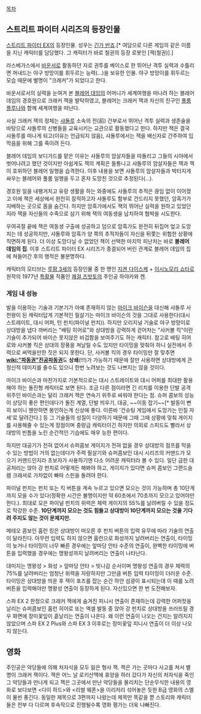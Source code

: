 [[목차]]

== 스트리트 파이터 시리즈의 등장인물 ==
[[스트리트 파이터 EX]]의 등장인물. 성우는 [[긴가 반죠]].[* 여담으로 다른 게임의 같은 이름을 지닌 캐릭터를 담당했다. 그 캐릭터가 바로 철권의 등장 로봇인 [잭(철권)].]

라스베가스에서 [[바운서]]로 활동하던 자로 권투를 베이스로 한 뛰어난 격투 실력과 수틀리면 꺼내드는 야구 방망이를 휘두르는 능력(...)을 보유한 인물. 야구 방망이를 휘두르는 모습 때문에 별명이 "크래커"가 되었다고 한다.

바운서로서의 실력을 눈여겨 본 [[블레어 데임]]의 어머니가 세계여행을 떠나려 하는 블레어 데임의 경호원으로 크래커 잭을 발탁하였고, 블레어는 크래커 잭과 자신의 친구인 [[풀룸 플루나]]와 함께 세계여행을 떠난다.

사실 크래커 잭의 정체는 [[샤돌루]] 소속의 전(前) 간부로서 뛰어난 격투 실력과 생존술을 바탕으로 샤돌루의 신병들을 교육시키는 교관으로 활동했다고 한다. 하지만 잭은 결국 샤돌루를 떠나게 되고(이유는 언급되지 않음), 샤돌루에서는 잭을 배신자로 간주하여 입막음을 위해 그를 죽이려 든다.

블레어 데임의 보디가드를 맡은 이유는 샤돌루의 암살자들을 따돌리고 그들의 시야에서 벗어나려고 했던 것이지만 아쉽게도 잭의 계획은 들통나고 샤돌루의 암살자들은 잭과 잭이 호위하던 블레어 일행을 습격한다. 이후 내용을 보면 샤돌루의 암살자들과 박터지게 싸우는 블레어와 풀룸 일행을 두고 혼자 도망친 것으로 추정된다(...).

경호원 일을 내팽겨치고 유랑 생활을 하는 와중에도 샤돌루의 추적은 끊임 없이 이어졌고 이에 잭은 세상에서 완전히 잠적하고자 샤돌루도 함부로 건드리지 못했던, 암흑가가 지배하는 곳으로 몸을 숨긴다. 하지만 암흑가에서도 잭의 뛰어난 실력을 원하고 있었던지라 잭을 자신들의 수족으로 삼기 위해 잭의 여동생을 납치하여 협박을 시도한다.

우여곡절 끝에 잭은 여동생 구출에 성공하고 덤으로 암흑가도 완전히 뒤집어 엎고 도망치는 데 성공하지만, 샤돌루와 암흑가 양 쪽의 추적자들이 자신을 뒤쫓는 위험한 상황에 직면하게 된다. 더 이상 도망다닐 수 없었던 잭이 선택한 마지막 피난처는 바로 '''블레어 데임의 집'''. 이후 스트리트 파이터 EX 시리즈가 종결되어 버린 관계로 블레어 데임의 집에 쳐들어간 후의 행적은 불분명하다.

캐릭터의 모티브는 [[루팡 3세]]의 등장인물 중 한 명인 [[지겐 다이스케]] + [[이시노모리 쇼타로]] 원작의 1977년 [[특촬물]] 작품인 [[쾌걸 즈밧토]]의 주인공 하야카와 켄.

=== 게임 내 성능 ===
발을 이용하는 기술과 기본기가 아예 존재하지 않는 [[마이크 바이슨]]을 대신해 샤돌루 사천왕이 된 캐릭터답게 기본적인 필살기는 마이크 바이슨의 것을 그대로 사용한다(대시 스트레이트, 대시 어퍼, 턴 펀치(파이널 펀치)). 하지만 오리지널 기술로 야구 방망이로 상대방을 냅다 까버리는 "배팅 히어로"와 상대방을 강력하게 걷어차는 "사커볼 킥"이란 기술이 추가되어 바이슨 못지않은 비겁함을 보여주기도 하는 캐릭터. 참고로 배팅 히어로와 사커볼 킥은 상대의 장풍을 쳐날릴 수도 있지만 타이밍을 맞춰야 하니 실전에서 주력으로 써먹을만한 짓은 되지 못한다. 단, 사커볼 킥의 경우 타이밍만 잘 맞추면 '''[[wiki:"파동권"진공파동권]]'''도 '''상쇄'''(!!!)가 가능하기 때문에 잘만 사용하면 상대방에게 큰 정신적 데미지를 줄수도 있으니 한번 노려보는 것도 나쁘지는 않을 것이다.

마이크 바이슨과 마찬가지로 기본적으로는 대시 스트레이트와 대시 어퍼를 최대한 활용해야 하는 돌진형 캐릭터로 보면 된다. 조금 다른 점이라면 긴 리치를 이용한 단발 공격 위주인 바이슨과는 달리 크래커 잭은 연속기 위주로 싸워야 한다는 점. 슈퍼 콤보의 성능이 상당히 좋은 편인데다가 돌진 계열, 단발 띄우기, 대공, ~~이동 잡기~~[* 발동이 뻔히 보이니 웬만하면 봉인하는게 신상에 좋다. 이른바 '건슈팅 게임에서 도망가는 인질 자세'로 달려간다.] 등 그 기술들의 성질이 다양하기 때문에 그때 그때 상황에 맞춰 게이지를 사용해줄 수 있는게 장점이며 중량급 캐릭터이긴 하지만 의외로 스피드도 빨라서 상대방의 빈틈을 노린 순간적인 기습에도 매우 능한 편이다.

하지만 대공기가 전혀 없어서 슈퍼콤보 게이지가 전혀 없을 경우 상대방의 점프를 막을 수 있는 방법이 거의 없는데다가 주력 필살기와 슈퍼콤보인 대시 시리즈의 커맨드가 모으기 커맨드인지라 초보자가 사용하기엔 다소 어려운 캐릭터라 볼 수 있다. 일단 급한 대공처리는 앉아 강 펀치로 어떻게든 해봐야 하고, 게이지가 있다면 슈퍼 콤보인 그랜드슬램 크래셔로 가차없이 빠따 스핀을 돌려야 한다.

파이널 펀치는 펀치 또는 킥 버튼을 계속 누르고 있으면 모으는 것이 가능하며 총 10단계까지 모을 수가 있다(정확한 시간은 불명이지만 약 60초에서 70초까지 모으고 있어야만 한다.). 최대로 모은 파이널 펀치의 위력은 체력 게이지의 55%를 날려버릴 수 있을 정도로 막강한 수준. '''10단계까지 모으는 것도 힘들고 상대방이 10단계까지 모으는 것을 기다려 주지도 않는 것이 문제지만.'''

메테오 콤보인 홈런 킹은 상대방이 떠오른 후 펀치 버튼의 입력 유무에 따라 기술의 연출이 달라진다. 아무런 입력도 하지 않으면 홈런으로 화성까지 날려버리는 연출이, 타이밍이 늦거나 타이밍이 너무 빠른 경우에는 앞마당 안타 수준의 연출이, 완벽한 타이밍에 버튼을 입력했을 경우에는 명왕성까지 날려버리는 연출이 나타난다.

대미지는 명왕성 > 화성 > 앞마당 안타 > 빗나감 순서이며 명왕성 연출의 경우 체력의 75%를 날려버리는 엄청난 위력을 자랑하지만 그만큼 버튼 입력 타이밍이 더러운 수준. 타이밍은 상대방을 띄운 후 잭이 포즈를 잡는 순간 하얀 섬광이 표시되는데 이 때를 노려 버튼을 입력해야만 명왕성 연출이 등장하게 된다. 자신있으면 한 번 도전해보자.

스파 EX 2 한정으로 크래커 잭에게 숨겨진 피니시 연출이 존재하는데 강력한 어퍼컷을 날리는 슈퍼콤보인 홈런 히어로 또는 엑셀 발동 중 앉아 강 펀치로 상대방을 쓰러뜨릴 경우 화면에 장미꽃잎이 흩날리는 연출이 나온다. 왜 이런 연출이 나오는 건지는 알려지지 않았으며 스파 EX 2 Plus와 스파 EX 3 이후로는 장미꽃잎 피니시 연출이 더 이상 나오지 않는다.

== 영화 ==
주인공은 악당들에 의해 처자식을 모두 잃은 형사 잭. 잭은 가는 곳마다 사고를 쳐서 별명이 크래커 잭이다. 잭은 어느 날 로키산맥에 휴양을 하러 갔다가 자신의 처자식을 죽인 그 악당들과 만나게 되고 잭은 그곳에서 만난 악당들을 물리치는 단순무식한 내용의 영화로 보다보면 <다이 하드>와 <리썰 웨폰>을 이리저리 섞어놓은 듯한 B급 영화의 스멜이 물씬 풍긴다. 동일한 제목으로 3편까지 나왔는데 제목만 똑같을 뿐 스토리와 캐릭터들은 전부 다 다르며 후속작으로 진행될수록 영화 평가는 더욱 나빠진다.
